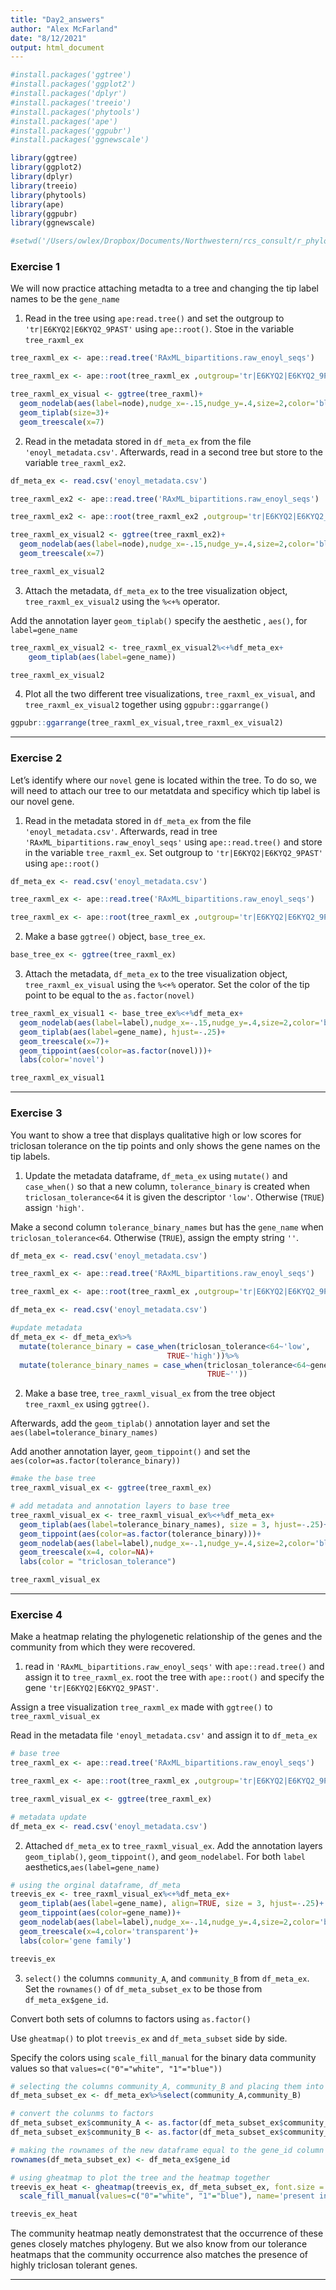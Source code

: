 ```yaml
---
title: "Day2_answers"
author: "Alex McFarland"
date: "8/12/2021"
output: html_document
---
```


```r

#install.packages('ggtree')
#install.packages('ggplot2')
#install.packages('dplyr')
#install.packages('treeio')
#install.packages('phytools')
#install.packages('ape')
#install.packages('ggpubr')
#install.packages('ggnewscale')

library(ggtree)
library(ggplot2)
library(dplyr)
library(treeio)
library(phytools)
library(ape)
library(ggpubr)
library(ggnewscale)

#setwd('/Users/owlex/Dropbox/Documents/Northwestern/rcs_consult/r_phylogenetics_workshop/r_phylogenetics_worshop') # change this to your R Markdown's file path


```

### Exercise 1

We will now practice attaching metadta to a tree and changing the tip label names to be the `gene_name`

1. Read in the tree using `ape:read.tree()` and set the outgroup to `'tr|E6KYQ2|E6KYQ2_9PAST'` using `ape::root()`. Stoe in the variable `tree_raxml_ex`


```r
tree_raxml_ex <- ape::read.tree('RAxML_bipartitions.raw_enoyl_seqs')

tree_raxml_ex <- ape::root(tree_raxml_ex ,outgroup='tr|E6KYQ2|E6KYQ2_9PAST',resolve.root = TRUE)

tree_raxml_ex_visual <- ggtree(tree_raxml)+
  geom_nodelab(aes(label=node),nudge_x=-.15,nudge_y=.4,size=2,color='blue')+
  geom_tiplab(size=3)+
  geom_treescale(x=7)

```


2. Read in the metadata stored in `df_meta_ex` from the file `'enoyl_metadata.csv'`. Afterwards, read in a second tree but store to the variable `tree_raxml_ex2`.


```r

df_meta_ex <- read.csv('enoyl_metadata.csv')

tree_raxml_ex2 <- ape::read.tree('RAxML_bipartitions.raw_enoyl_seqs')

tree_raxml_ex2 <- ape::root(tree_raxml_ex2 ,outgroup='tr|E6KYQ2|E6KYQ2_9PAST',resolve.root = TRUE)

tree_raxml_ex_visual2 <- ggtree(tree_raxml_ex2)+
  geom_nodelab(aes(label=node),nudge_x=-.15,nudge_y=.4,size=2,color='blue')+
  geom_treescale(x=7)

tree_raxml_ex_visual2

```

3. Attach the metadata, `df_meta_ex` to the tree visualization object, `tree_raxml_ex_visual2` using the `%<+%` operator. 

Add the annotation layer `geom_tiplab()` specify the aesthetic , `aes()`, for `label=gene_name`

```r

tree_raxml_ex_visual2 <- tree_raxml_ex_visual2%<+%df_meta_ex+
    geom_tiplab(aes(label=gene_name))

tree_raxml_ex_visual2
```

4. Plot all the two different tree visualizations, `tree_raxml_ex_visual`, and `tree_raxml_ex_visual2` together using `ggpubr::ggarrange()`

```r

ggpubr::ggarrange(tree_raxml_ex_visual,tree_raxml_ex_visual2)

```

---

### Exercise 2

Let's identify where our `novel` gene is located within the tree. To do so, we will need to attach our tree to our metatdata and specificy which tip label is our novel gene.

1. Read in the metadata stored in `df_meta_ex` from the file `'enoyl_metadata.csv'`. Afterwards, read in tree `'RAxML_bipartitions.raw_enoyl_seqs'` using `ape::read.tree()` and store in the variable `tree_raxml_ex`.  Set outgroup to `'tr|E6KYQ2|E6KYQ2_9PAST'` using `ape::root()`



```r

df_meta_ex <- read.csv('enoyl_metadata.csv')

tree_raxml_ex <- ape::read.tree('RAxML_bipartitions.raw_enoyl_seqs')

tree_raxml_ex <- ape::root(tree_raxml_ex ,outgroup='tr|E6KYQ2|E6KYQ2_9PAST',resolve.root = TRUE)

```

2. Make a base `ggtree()` object, `base_tree_ex`.


```r

base_tree_ex <- ggtree(tree_raxml_ex)

```

3.  Attach the metadata, `df_meta_ex` to the tree visualization object, `tree_raxml_ex_visual` using the `%<+%` operator. Set the color of the tip point to be equal to the `as.factor(novel)`

```r

tree_raxml_ex_visual1 <- base_tree_ex%<+%df_meta_ex+
  geom_nodelab(aes(label=label),nudge_x=-.15,nudge_y=.4,size=2,color='blue')+
  geom_tiplab(aes(label=gene_name), hjust=-.25)+
  geom_treescale(x=7)+
  geom_tippoint(aes(color=as.factor(novel)))+
  labs(color='novel')

tree_raxml_ex_visual1

```

---

### Exercise 3

You want to show a tree that displays qualitative high or low scores for triclosan tolerance on the tip points and only shows the gene names on the tip labels.

1. Update the metadata dataframe, `df_meta_ex` using `mutate()` and `case_when()` so that a new column, `tolerance_binary` is created when `triclosan_tolerance<64` it is given the descriptor `'low'`. Otherwise (`TRUE`) assign `'high'`.

Make a second column `tolerance_binary_names` but has the `gene_name` when `triclosan_tolerance<64`. Otherwise (`TRUE`), assign the empty string `''`.




```r

df_meta_ex <- read.csv('enoyl_metadata.csv')

tree_raxml_ex <- ape::read.tree('RAxML_bipartitions.raw_enoyl_seqs')

tree_raxml_ex <- ape::root(tree_raxml_ex ,outgroup='tr|E6KYQ2|E6KYQ2_9PAST',resolve.root = TRUE)

df_meta_ex <- read.csv('enoyl_metadata.csv')

#update metadata
df_meta_ex <- df_meta_ex%>%
  mutate(tolerance_binary = case_when(triclosan_tolerance<64~'low',
                                   TRUE~'high'))%>%
  mutate(tolerance_binary_names = case_when(triclosan_tolerance<64~gene_name,
                                            TRUE~''))

```



2. Make a base tree, `tree_raxml_visual_ex` from the tree object `tree_raxml_ex` using `ggtree()`.

Afterwards, add the `geom_tiplab()` annotation layer and set the `aes(label=tolerance_binary_names)`

Add another annotation layer, `geom_tippoint()` and set the `aes(color=as.factor(tolerance_binary))`

```r

#make the base tree
tree_raxml_visual_ex <- ggtree(tree_raxml_ex)

# add metadata and annotation layers to base tree
tree_raxml_visual_ex <- tree_raxml_visual_ex%<+%df_meta_ex+
  geom_tiplab(aes(label=tolerance_binary_names), size = 3, hjust=-.25)+
  geom_tippoint(aes(color=as.factor(tolerance_binary)))+
  geom_nodelab(aes(label=label),nudge_x=-.1,nudge_y=.4,size=2,color='blue')+
  geom_treescale(x=4, color=NA)+
  labs(color = "triclosan_tolerance")

tree_raxml_visual_ex

```

---


### Exercise 4

Make a heatmap relating the phylogenetic relationship of the genes and the community from which they were recovered.

1. read in `'RAxML_bipartitions.raw_enoyl_seqs'` with `ape::read.tree()` and assign it to `tree_raxml_ex`. root the tree with `ape::root()` and specify the gene `'tr|E6KYQ2|E6KYQ2_9PAST'`. 

Assign a tree visualization `tree_raxml_ex` made with `ggtree()` to `tree_raxml_visual_ex`

Read in the metadata file `'enoyl_metadata.csv'` and assign it to `df_meta_ex`

```r

# base tree 
tree_raxml_ex <- ape::read.tree('RAxML_bipartitions.raw_enoyl_seqs')

tree_raxml_ex <- ape::root(tree_raxml_ex ,outgroup='tr|E6KYQ2|E6KYQ2_9PAST',resolve.root = TRUE)

tree_raxml_visual_ex <- ggtree(tree_raxml_ex)

# metadata update
df_meta_ex <- read.csv('enoyl_metadata.csv')

```


2. Attached `df_meta_ex` to `tree_raxml_visual_ex`. Add the annotation layers `geom_tiplab()`, `geom_tippoint()`, and `geom_nodelabel`. For both `label` aesthetics,`aes(label=gene_name)`



```r

# using the orginal dataframe, df_meta
treevis_ex <- tree_raxml_visual_ex%<+%df_meta_ex+
  geom_tiplab(aes(label=gene_name), align=TRUE, size = 3, hjust=-.25)+
  geom_tippoint(aes(color=gene_name))+
  geom_nodelab(aes(label=label),nudge_x=-.14,nudge_y=.4,size=2,color='blue')+
  geom_treescale(x=4,color='transparent')+
  labs(color='gene family')

treevis_ex

```


3. `select()` the columns `community_A`, and `community_B` from `df_meta_ex`. Set the `rownames()` of `df_meta_subset_ex` to be those from `df_meta_ex$gene_id`.

Convert both sets of columns to factors using `as.factor()`

Use `gheatmap()` to plot `treevis_ex` and `df_meta_subset` side by side. 

Specify the colors using `scale_fill_manual` for the binary data community values so that `values=c("0"="white", "1"="blue"))`

```r

# selecting the columns community_A, community_B and placing them into a new dataframe
df_meta_subset_ex <- df_meta_ex%>%select(community_A,community_B)

# convert the colunms to factors
df_meta_subset_ex$community_A <- as.factor(df_meta_subset_ex$community_A)
df_meta_subset_ex$community_B <- as.factor(df_meta_subset_ex$community_B)

# making the rownames of the new dataframe equal to the gene_id column of the original dataframe
rownames(df_meta_subset_ex) <- df_meta_ex$gene_id

# using gheatmap to plot the tree and the heatmap together
treevis_ex_heat <- gheatmap(treevis_ex, df_meta_subset_ex, font.size = 2.8, color='black')+
  scale_fill_manual(values=c("0"="white", "1"="blue"), name='present in\ncommunity')

treevis_ex_heat

```

The community heatmap neatly demonstratest that the occurrence of these genes closely matches phylogeny. But we also know from our tolerance heatmaps that the community occurrence also matches the presence of highly triclosan tolerant genes. 

---
